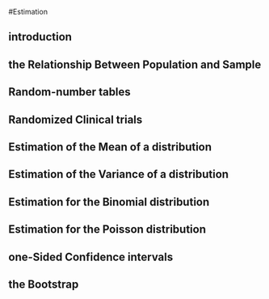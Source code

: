 #Estimation

## introduction 

## the Relationship Between Population and Sample 

## Random-number tables 

## Randomized Clinical trials 

## Estimation of the Mean of a distribution 

## Estimation of the Variance of a distribution 

## Estimation for the Binomial distribution 

## Estimation for the Poisson distribution 

## one-Sided Confidence intervals 

## the Bootstrap 
